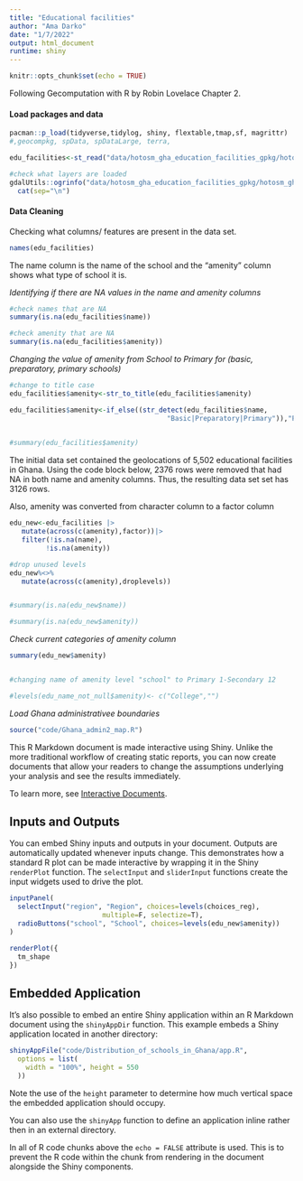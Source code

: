 ```yaml
---
title: "Educational facilities"
author: "Ama Darko"
date: "1/7/2022"
output: html_document
runtime: shiny
---
```


```r
knitr::opts_chunk$set(echo = TRUE)
```

Following Gecomputation with R by Robin Lovelace Chapter 2.

#### Load packages and data

```r
pacman::p_load(tidyverse,tidylog, shiny, flextable,tmap,sf, magrittr)
#,geocompkg, spData, spDataLarge, terra,

```

```r
edu_facilities<-st_read("data/hotosm_gha_education_facilities_gpkg/hotosm_gha_education_facilities.gpkg")
```


```r
#check what layers are loaded
gdalUtils::ogrinfo("data/hotosm_gha_education_facilities_gpkg/hotosm_gha_education_facilities.gpkg") |> 
  cat(sep="\n")
```

#### Data Cleaning

Checking what columns/ features are present in the data set.

```r
names(edu_facilities)
```

The name column is the name of the school and the "amenity" column shows what type of school it is.

*Identifying if there are NA values in the name and amenity columns*

```r
#check names that are NA
summary(is.na(edu_facilities$name))

#check amenity that are NA
summary(is.na(edu_facilities$amenity))


```

*Changing the value of amenity from School to Primary for (basic, preparatory, primary schools)*

```r
#change to title case
edu_facilities$amenity<-str_to_title(edu_facilities$amenity)

edu_facilities$amenity<-if_else((str_detect(edu_facilities$name,
                                       "Basic|Preparatory|Primary")),"Primary",edu_facilities$amenity)

         
#summary(edu_facilities$amenity)


```

The initial data set contained the geolocations of 5,502 educational facilities in Ghana. Using the code block below, 2376 rows were removed that had NA in both name and amenity columns. Thus, the resulting data set set has 3126 rows.

Also, amenity was converted from character column to a factor column

```r
edu_new<-edu_facilities |> 
   mutate(across(c(amenity),factor))|> 
   filter(!is.na(name),
         !is.na(amenity))

#drop unused levels
edu_new%<>%
   mutate(across(c(amenity),droplevels))


#summary(is.na(edu_new$name))

#summary(is.na(edu_new$amenity))

```

*Check current categories of amenity column*

```r
summary(edu_new$amenity)


#changing name of amenity level "school" to Primary 1-Secondary 12

#levels(edu_name_not_null$amenity)<- c("College","")
```

*Load Ghana administrativee boundaries*

```r
source("code/Ghana_admin2_map.R")
```

This R Markdown document is made interactive using Shiny. Unlike the more traditional workflow of creating static reports, you can now create documents that allow your readers to change the assumptions underlying your analysis and see the results immediately.

To learn more, see [Interactive Documents](http://rmarkdown.rstudio.com/authoring_shiny.html).

## Inputs and Outputs

You can embed Shiny inputs and outputs in your document. Outputs are automatically updated whenever inputs change. This demonstrates how a standard R plot can be made interactive by wrapping it in the Shiny `renderPlot` function. The `selectInput` and `sliderInput` functions create the input widgets used to drive the plot.

```r

inputPanel(
  selectInput("region", "Region", choices=levels(choices_reg),
                       multiple=F, selectize=T),
  radioButtons("school", "School", choices=levels(edu_new$amenity)) 
)

renderPlot({
  tm_shape
})
```

## Embedded Application

It's also possible to embed an entire Shiny application within an R Markdown document using the `shinyAppDir` function. This example embeds a Shiny application located in another directory:

```r
shinyAppFile("code/Distribution_of_schools_in_Ghana/app.R",
  options = list(
    width = "100%", height = 550
  ))

```

Note the use of the `height` parameter to determine how much vertical space the embedded application should occupy.

You can also use the `shinyApp` function to define an application inline rather then in an external directory.

In all of R code chunks above the `echo = FALSE` attribute is used. This is to prevent the R code within the chunk from rendering in the document alongside the Shiny components.
